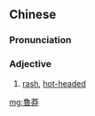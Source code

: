 {{also|鲁莽}}
==Chinese==
{{zh-forms|s=鲁莽}}

===Pronunciation===
{{zh-pron
|m=lǔmǎng
|c=lou5 mong5
|cat=a
}}

===Adjective===
{{zh-adj}}

# [[rash]], [[hot-headed]]

[[mg:魯莽]]